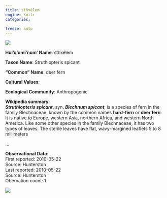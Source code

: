 ```yaml
---
title: sthxélem
engine: knitr
categories:

freeze: auto
---
```

![](https://inaturalist-open-data.s3.amazonaws.com/photos/64848459/medium.jpg){fig-alt="sthxélem - deer fern"}

**Hul'q'umi'num' Name**: sthxélem



**Taxon Name**: Struthiopteris spicant

**"Common" Name**: deer fern

**Cultural Values**:  

::: {layout-nrow=1 style="width:60%"}

:::

**Ecological Community**: Anthropogenic

**Wikipedia summary**:  
<i><b>Struthiopteris spicant</b></i>, syn. <i><b>Blechnum spicant</b></i>, is a species of fern in the family Blechnaceae, known by the common names <b>hard-fern</b> or <b>deer fern</b>.  It is native to Europe, western Asia, northern Africa, and western North America. Like some other species in the family Blechnaceae, it has two types of leaves. The sterile leaves have flat, wavy-margined leaflets 5 to 8 millimeters</p>...

**Observational Data**:   
First reported: 2010-05-22  
Source: Hunterston  
Last reported: 2010-05-22  
Source: Hunterston  
Obervation count: 1

![](community_dist.png)
